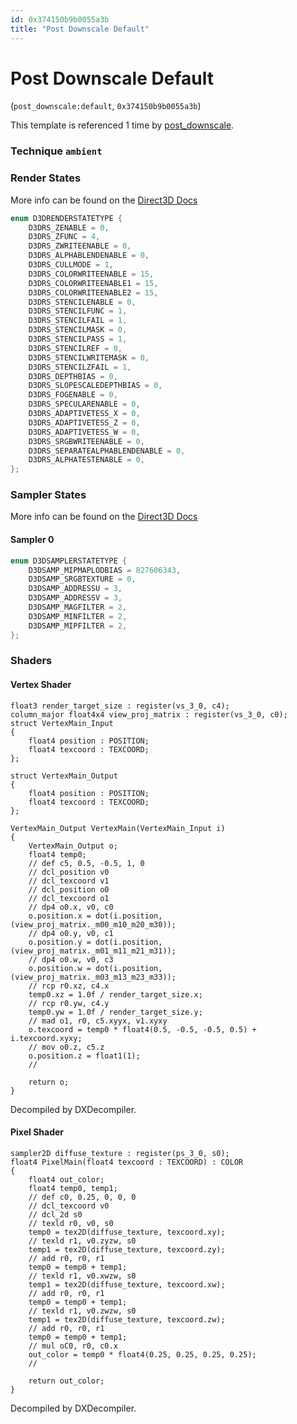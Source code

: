 ```yaml
---
id: 0x374150b9b0055a3b
title: "Post Downscale Default"
---
```


# Post Downscale Default
(`post_downscale:default`, `0x374150b9b0055a3b`)

This template is referenced 1 time by [post_downscale](/docs/Generated/Render%20Templates/post.render_template_database#post-downscale).


### Technique `ambient`
### Render States
More info can be found on the [Direct3D Docs](https://learn.microsoft.com/en-us/windows/win32/direct3d9/d3drenderstatetype)
```cpp
enum D3DRENDERSTATETYPE {
	D3DRS_ZENABLE = 0,
	D3DRS_ZFUNC = 4,
	D3DRS_ZWRITEENABLE = 0,
	D3DRS_ALPHABLENDENABLE = 0,
	D3DRS_CULLMODE = 1,
	D3DRS_COLORWRITEENABLE = 15,
	D3DRS_COLORWRITEENABLE1 = 15,
	D3DRS_COLORWRITEENABLE2 = 15,
	D3DRS_STENCILENABLE = 0,
	D3DRS_STENCILFUNC = 1,
	D3DRS_STENCILFAIL = 1,
	D3DRS_STENCILMASK = 0,
	D3DRS_STENCILPASS = 1,
	D3DRS_STENCILREF = 0,
	D3DRS_STENCILWRITEMASK = 0,
	D3DRS_STENCILZFAIL = 1,
	D3DRS_DEPTHBIAS = 0,
	D3DRS_SLOPESCALEDEPTHBIAS = 0,
	D3DRS_FOGENABLE = 0,
	D3DRS_SPECULARENABLE = 0,
	D3DRS_ADAPTIVETESS_X = 0,
	D3DRS_ADAPTIVETESS_Z = 0,
	D3DRS_ADAPTIVETESS_W = 0,
	D3DRS_SRGBWRITEENABLE = 0,
	D3DRS_SEPARATEALPHABLENDENABLE = 0,
	D3DRS_ALPHATESTENABLE = 0,
};
```
### Sampler States
More info can be found on the [Direct3D Docs](https://learn.microsoft.com/en-us/windows/win32/direct3d9/d3dsamplerstatetype)
#### Sampler 0
```cpp
enum D3DSAMPLERSTATETYPE {
	D3DSAMP_MIPMAPLODBIAS = 827606343,
	D3DSAMP_SRGBTEXTURE = 0,
	D3DSAMP_ADDRESSU = 3,
	D3DSAMP_ADDRESSV = 3,
	D3DSAMP_MAGFILTER = 2,
	D3DSAMP_MINFILTER = 2,
	D3DSAMP_MIPFILTER = 2,
};
```
### Shaders
#### Vertex Shader
```hlsl
float3 render_target_size : register(vs_3_0, c4);
column_major float4x4 view_proj_matrix : register(vs_3_0, c0);
struct VertexMain_Input
{
    float4 position : POSITION;
    float4 texcoord : TEXCOORD;
};

struct VertexMain_Output
{
    float4 position : POSITION;
    float4 texcoord : TEXCOORD;
};

VertexMain_Output VertexMain(VertexMain_Input i)
{
    VertexMain_Output o;
    float4 temp0;
    // def c5, 0.5, -0.5, 1, 0
    // dcl_position v0
    // dcl_texcoord v1
    // dcl_position o0
    // dcl_texcoord o1
    // dp4 o0.x, v0, c0
    o.position.x = dot(i.position, (view_proj_matrix._m00_m10_m20_m30));
    // dp4 o0.y, v0, c1
    o.position.y = dot(i.position, (view_proj_matrix._m01_m11_m21_m31));
    // dp4 o0.w, v0, c3
    o.position.w = dot(i.position, (view_proj_matrix._m03_m13_m23_m33));
    // rcp r0.xz, c4.x
    temp0.xz = 1.0f / render_target_size.x;
    // rcp r0.yw, c4.y
    temp0.yw = 1.0f / render_target_size.y;
    // mad o1, r0, c5.xyyx, v1.xyxy
    o.texcoord = temp0 * float4(0.5, -0.5, -0.5, 0.5) + i.texcoord.xyxy;
    // mov o0.z, c5.z
    o.position.z = float1(1);
    // 

    return o;
}
```
Decompiled by DXDecompiler.
#### Pixel Shader
```hlsl
sampler2D diffuse_texture : register(ps_3_0, s0);
float4 PixelMain(float4 texcoord : TEXCOORD) : COLOR
{
    float4 out_color;
    float4 temp0, temp1;
    // def c0, 0.25, 0, 0, 0
    // dcl_texcoord v0
    // dcl_2d s0
    // texld r0, v0, s0
    temp0 = tex2D(diffuse_texture, texcoord.xy);
    // texld r1, v0.zyzw, s0
    temp1 = tex2D(diffuse_texture, texcoord.zy);
    // add r0, r0, r1
    temp0 = temp0 + temp1;
    // texld r1, v0.xwzw, s0
    temp1 = tex2D(diffuse_texture, texcoord.xw);
    // add r0, r0, r1
    temp0 = temp0 + temp1;
    // texld r1, v0.zwzw, s0
    temp1 = tex2D(diffuse_texture, texcoord.zw);
    // add r0, r0, r1
    temp0 = temp0 + temp1;
    // mul oC0, r0, c0.x
    out_color = temp0 * float4(0.25, 0.25, 0.25, 0.25);
    // 

    return out_color;
}
```
Decompiled by DXDecompiler.
